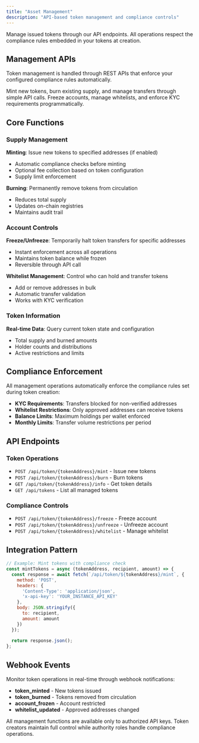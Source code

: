 ```yaml
---
title: "Asset Management"
description: "API-based token management and compliance controls"
---
```


Manage issued tokens through our API endpoints. All operations respect the compliance rules embedded in your tokens at creation.

## Management APIs

Token management is handled through REST APIs that enforce your configured compliance rules automatically.

<Columns cols={2}>
  <Card title="Token Operations" icon="coins">
    Mint new tokens, burn existing supply, and manage transfers through simple API calls.
  </Card>
  
  <Card title="Compliance Controls" icon="shield">
    Freeze accounts, manage whitelists, and enforce KYC requirements programmatically.
  </Card>
</Columns>

## Core Functions

### Supply Management

**Minting**: Issue new tokens to specified addresses (if enabled)
- Automatic compliance checks before minting
- Optional fee collection based on token configuration
- Supply limit enforcement

**Burning**: Permanently remove tokens from circulation
- Reduces total supply
- Updates on-chain registries
- Maintains audit trail

### Account Controls

**Freeze/Unfreeze**: Temporarily halt token transfers for specific addresses
- Instant enforcement across all operations
- Maintains token balance while frozen
- Reversible through API call

**Whitelist Management**: Control who can hold and transfer tokens
- Add or remove addresses in bulk
- Automatic transfer validation
- Works with KYC verification

### Token Information

**Real-time Data**: Query current token state and configuration
- Total supply and burned amounts
- Holder counts and distributions
- Active restrictions and limits

## Compliance Enforcement

All management operations automatically enforce the compliance rules set during token creation:

- **KYC Requirements**: Transfers blocked for non-verified addresses
- **Whitelist Restrictions**: Only approved addresses can receive tokens
- **Balance Limits**: Maximum holdings per wallet enforced
- **Monthly Limits**: Transfer volume restrictions per period

## API Endpoints

### Token Operations
- `POST /api/token/{tokenAddress}/mint` - Issue new tokens
- `POST /api/token/{tokenAddress}/burn` - Burn tokens
- `GET /api/token/{tokenAddress}/info` - Get token details
- `GET /api/tokens` - List all managed tokens

### Compliance Controls
- `POST /api/token/{tokenAddress}/freeze` - Freeze account
- `POST /api/token/{tokenAddress}/unfreeze` - Unfreeze account
- `POST /api/token/{tokenAddress}/whitelist` - Manage whitelist

## Integration Pattern

```javascript
// Example: Mint tokens with compliance check
const mintTokens = async (tokenAddress, recipient, amount) => {
  const response = await fetch(`/api/token/${tokenAddress}/mint`, {
    method: 'POST',
    headers: {
      'Content-Type': 'application/json',
      'x-api-key': 'YOUR_INSTANCE_API_KEY'
    },
    body: JSON.stringify({
      to: recipient,
      amount: amount
    })
  });
  
  return response.json();
};
```

## Webhook Events
Monitor token operations in real-time through webhook notifications:

- **token_minted** - New tokens issued
- **token_burned** - Tokens removed from circulation
- **account_frozen** - Account restricted
- **whitelist_updated** - Approved addresses changed

<Note>
All management functions are available only to authorized API keys. Token creators maintain full control while authority roles handle compliance operations.
</Note>
